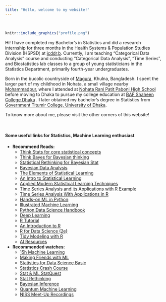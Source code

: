 ```yaml
---
title: "Hello, welcome to my website!"
---
```


<br>

```r
knitr::include_graphics("profile.png")
```


Hi! I have completed my Bachelor's in Statistics and did a research internship for three months in the Health Systems & Population Studies Division (HSPSD) at [icddr,b](www.icddrb.org). Currently, I am teaching "Categorical Data Analysis" course and conducting "Categorical Data Analysis", "Time Series", and Biostatistics lab classes to a group of young statisticians in the Statistics Department, primarily fourth-year undergraduates.

Born in the bucolic countryside of [Magura](https://en.wikipedia.org/wiki/Magura_District), Khulna, Bangladesh. I spent the larger part of my childhood in Nohata, a small village nearby [Mohammadpur](https://en.wikipedia.org/wiki/Mohammadpur_Upazila), where I attended at [Nohata Rani Patit Paboni High School](https://nohataranipatitapabanisecondaryschool.jessoreboard.gov.bd/) before moving to Dhaka to pursue my college education at [BAF Shaheen College Dhaka](https://www.bafsd.edu.bd/) . I later obtained my bachelor's degree in Statistics from [Government Titumir College, University of Dhaka](https://7college.du.ac.bd/).

To know more about me, please visit the other corners of this website!

<br>

#### Some useful links for Statistics, Machine Learning enthusiast 
- **Recommend Reads:**
  - [Think Stats for core statistical concepts](https://greenteapress.com/thinkstats2/html/index.html)
  - [Think Bayes for Bayesian thinking](http://allendowney.github.io/ThinkBayes2/)
  - [Statistical Rethinking for Bayesian Stat](https://github.com/rmcelreath/stat_rethinking_2023)
  - [Bayesian Data Analysis](http://www.stat.columbia.edu/~gelman/book/BDA3.pdf) 
  - [The Elements of Statistical Learning](https://hastie.su.domains/Papers/ESLII.pdf)
  - [An Intro to Statistical Learning](https://hastie.su.domains/ISLR2/ISLRv2_website.pdf) 
  - [Applied Modern Statistical Learning Techniques]() 
  - [Time Series Analysis and its Applications with R Example](https://web.njit.edu/~wguo/Math447/Time%20Series%20Analysis%20and%20Its%20Application%20with%20R%20examples.pdf) 
  - [Time Series Analysis With Applications in R](https://mybiostats.files.wordpress.com/2015/03/time-series-analysis-with-applications-in-r-cryer-and-chan.pdf) 
  - [Hands-on ML in Python](https://www.johnwittenauer.net/machine-learning-exercises-in-python-part-1/) 
  - [Illustrated Machine Learning](https://illustrated-machine-learning.github.io/index.html)
  - [Python Data Science Handbook](https://jakevdp.github.io/PythonDataScienceHandbook/) 
  - [Deep Learning](https://www.deeplearningbook.org/)  
  - [R Tutorial](https://www.geeksforgeeks.org/r-tutorial/?ref=lbp) 
  - [An Introduction to R](https://intro2r.com/) 
  - [R for Data Science (2e)](https://r4ds.hadley.nz/) 
  - [Tidy Modeling with R](https://www.tmwr.org/) 
  - [AI Resources](https://github.com/nivu/ai_all_resources) 
- **Recommended watches:**
  - [15h Machine Learning](https://www.dataschool.io/15-hours-of-expert-machine-learning-videos/)
  - [Making Friends with ML](https://decision.substack.com/p/full-course-making-friends-with-ml)
  - [Statistics for Data Science Basic](https://www.youtube.com/watch?v=xxpc-HPKN28)
  - [Statistics Crash Course](https://www.youtube.com/playlist?list=PLH2l6uzC4UEW3iJO4T0qUeUEp_X-f1U7S)
  - [Stat & ML StatQuest](https://statquest.org/video-index/) 
  - [Stat Rethinking](https://www.youtube.com/watch?v=FdnMWdICdRs&list=PLDcUM9US4XdPz-KxHM4XHt7uUVGWWVSus)
  - [Bayesian Inference](http://videolectures.net/mlss2011_green_bayesian/)
  - [Quantum Machine Learning](https://www.youtube.com/playlist?list=PLmRxgFnCIhaMgvot-Xuym_hn69lmzIokg)
  - [NISS Meet-Up Recordings](https://www.niss.org/meet-recordings)
 

